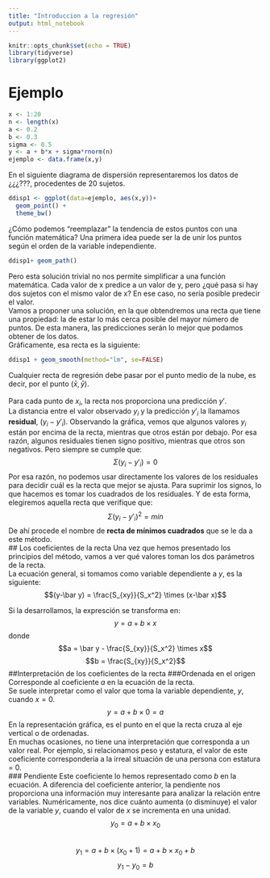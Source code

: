 ```yaml
---
title: "Introduccion a la regresión"
output: html_notebook
---
```


```r
knitr::opts_chunk$set(echo = TRUE)
library(tidyverse)
library(ggplot2)
```

# Ejemplo
```r
x <- 1:20
n <- length(x)
a <- 0.2
b <- 0.3
sigma <- 0.5
y <- a + b*x + sigma*rnorm(n)
ejemplo <- data.frame(x,y)
```

En el siguiente diagrama de dispersión representaremos los datos de ¿¿¿???, procedentes de 20 sujetos.

```r
ddisp1 <- ggplot(data=ejemplo, aes(x,y))+
  geom_point() +
  theme_bw()
```

¿Cómo podemos "reemplazar" la tendencia de estos puntos con una función matemática? Una primera idea puede ser la de unir los puntos según el orden de la variable independiente.  
```r
ddisp1+ geom_path()
```

Pero esta solución trivial no nos permite simplificar a una función matemática. Cada valor de x predice a un valor de y, pero ¿qué pasa si hay dos sujetos con el mismo valor de x? En ese caso, no sería posible predecir el valor.  
Vamos a proponer una solución, en la que obtendremos una recta que tiene una propiedad: la de estar lo más cerca posible del mayor número de puntos. De esta manera, las predicciones serán lo mejor que podamos obtener de los datos.  
Gráficamente, esa recta es la siguiente:  
```r
ddisp1 + geom_smooth(method="lm", se=FALSE)
```

Cualquier recta de regresión debe pasar por el punto medio de la nube, es decir, por el punto $(\bar x , \bar y)$.  
<!--Insertar gráfica -->   
Para cada punto de $x_i$, la recta nos proporciona una predicción $y'$. 
<!--Insertar gráfica-->  
La distancia entre el valor observado $y_i$ y la predicción $y'_i$ la llamamos **residual**, $(y_i-y'_i)$. Observando la gráfica, vemos que algunos valores $y_i$ están por encima de la recta, mientras que otros están por debajo. Por esa razón, algunos residuales tienen signo positivo, mientras que otros son negativos. Pero siempre se cumple que:  
$$\Sigma (y_i-y'_i) = 0$$
Por esa razón, no podemos usar directamente los valores de los residuales para decidir cuál es la recta que mejor se ajusta. Para suprimir los signos, lo que hacemos es tomar los cuadrados de los residuales. Y de esta forma, elegiremos aquella recta que verifique que:  
$$\Sigma (y_i-y'_i)^2 = min$$
De ahí procede el nombre de **recta de mínimos cuadrados** que se le da a este método.  
## Los coeficientes de la recta
Una vez que hemos presentado los principios del método, vamos a ver qué valores toman los dos parámetros de la recta.  
La ecuación general, si tomamos como variable dependiente a $y$, es la siguiente:
$$(y-\bar y) = \frac{S_{xy}}{S_x^2} \times (x-\bar x)$$

Si la desarrollamos, la expresción se transforma en:  
$$y = a + b \times x$$
donde  
$$a = \bar y - \frac{S_{xy}}{S_x^2} \times x$$
$$b = \frac{S_{xy}}{S_x^2}$$
##Interpretación de los coeficientes de la recta
###Ordenada en el origen  
Corresponde al coeficiente $a$ en la ecuación de la recta.  
Se suele interpretar como el valor que toma la variable dependiente, $y$, cuando $x=0$.  
$$y = a + b\times 0 = a$$
En la representación gráfica, es el punto en el que la recta cruza al eje vertical o de ordenadas.  
En muchas ocasiones, no tiene una interpretación que corresponda a un valor real. Por ejemplo, si relacionamos peso y estatura, el valor de este coeficiente correspondería a la irreal situación de una persona con estatura = 0.  
### Pendiente
Este coeficiente lo hemos representado como $b$ en la ecuación. A diferencia del coeficiente anterior, la pendiente nos proporciona una información muy interesante para analizar la relación entre variables.
Numéricamente, nos dice cuánto aumenta (o disminuye) el valor de la variable $y$, cuando el valor de $x$ se incrementa en una unidad.
$$y_0 = a + b \times x_0$$  
$$y_1 = a + b \times (x_0 + 1) = a + b \times x_0 + b $$
$$y_1 - y_0 = b$$



